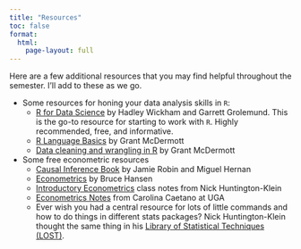 ```yaml
---
title: "Resources"
toc: false
format:
  html:
    page-layout: full
---
```


Here are a few additional resources that you may find helpful throughout the semester. I'll add to these as we go.

- Some resources for honing your data analysis skills in `R`:
  - [R for Data Science](https://r4ds.had.co.nz/) by Hadley Wickham and Garrett Grolemund. This is the go-to resource for starting to work with `R`. Highly recommended, free, and informative.
  - [R Language Basics](https://raw.githack.com/uo-ec607/lectures/master/04-rlang/04-rlang.html#1) by Grant McDermott
  - [Data cleaning and wrangling in R](https://raw.githack.com/uo-ec607/lectures/master/05-tidyverse/05-tidyverse.html#1) by Grant McDermott
- Some free econometric resources
  - [Causal Inference Book](https://www.hsph.harvard.edu/miguel-hernan/causal-inference-book/) by Jamie Robin and Miguel Hernan
  - [Econometrics](https://www.ssc.wisc.edu/~bhansen/econometrics/) by Bruce Hansen
  - [Introductory Econometrics](https://github.com/NickCH-K/econometrics) class notes from Nick Huntington-Klein
  - [Econometrics Notes](http://www.carolinacaetano.net/) from Carolina Caetano at UGA
  - Ever wish you had a central resource for lots of little commands and how to do things in different stats packages? Nick Huntington-Klein thought the same thing in his [Library of Statistical Techniques (LOST)](https://lost-stats.github.io/).